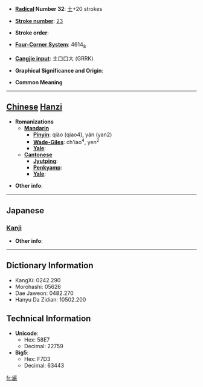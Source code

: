 * '''[[Wiktionary:Chinese radical index| Radical]] Number 32''': [[Wiktionary:Chinese radical index 土|土]]+20 strokes

* '''[[Wiktionary:Chinese total strokes index|Stroke number]]''': [[Wiktionary:Chinese total strokes index 23|23]]

* '''Stroke order''': 

* '''[[Wiktionary:Chinese four corner index|Four-Corner System]]''': 4614<sub>8</sub>

* '''[[Wiktionary:Chinese Cangjie index|Cangjie input]]''': 土口口大 (GRRK)

* '''Graphical Significance and Origin''': 

* '''Common Meaning'''

----

== [[Chinese]] [[Hanzi]] ==

* '''Romanizations'''
** '''[[Mandarin]]'''
*** '''[[Pinyin]]''': qiào (qiao4), yán (yan2)
*** '''[[Wade-Giles]]''': ch'iao<sup>4</sup>, yen<sup>2</sup>
*** '''[[Yale]]''': 
** '''[[Cantonese]]'''
*** '''[[Jyutping]]''':
*** '''[[Penkyamp]]''': 
*** '''[[Yale]]''': 

* '''Other info''': 

----

==Japanese==
===[[Kanji]]===
{{kanji|on readings=[[がん]] (gan)
|kun readings=[[あな]] (ana)
}}

* '''Other info''':  

----

== Dictionary Information ==

* KangXi: 0242.290
* Morohashi: 05626
* Dae Jaweon: 0482.270
* Hanyu Da Zidian: 10502.200

== Technical Information ==

* '''Unicode''':
** Hex: 58E7
** Decimal: 22759
* '''Big5''':
** Hex: F7D3
** Decimal: 63443

[[fr:壧]]